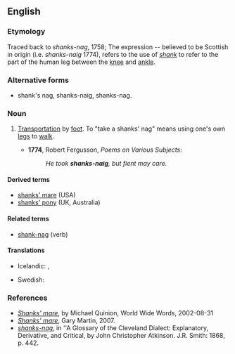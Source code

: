 ==English==

===Etymology===
Traced back to ''shanks-nag'', 1758; The expression -- believed to be Scottish in origin (i.e. ''shanks-naig'' 1774), refers to the use of ''[[shank]]'' to refer to the part of the human leg between the [[knee]] and [[ankle]].

===Alternative forms===
* shank's nag, shanks-naig, shanks-nag.

===Noun===
{{en-noun|head=[[shank]]s' [[nag]]}}

# {{label|en|idiomatic|Scotland|archaic}} [[transportation|Transportation]] by [[foot]]. To "take a shanks' nag" means using one's own [[legs]] to [[walk]].
#* '''1774''', Robert Fergusson, ''Poems on Various Subjects'':
#*: ''He took '''shanks-naig''', but fient may care.''

====Derived terms====
* [[shanks' mare]] (USA)
* [[shanks' pony]] (UK, Australia)

====Related terms====
* [[shank-nag]] (verb)

====Translations====
{{trans-top|walking}}
* Icelandic: {{qualifier|to take shanks' nag}} {{t|is|fara á tveimur jafnfljótum}}, {{t+|is|ganga}}
{{trans-mid}}
* Swedish: {{t+|sv|apostlahästar|c-p}}
{{trans-bottom}}

===References===
* ''[http://www.worldwidewords.org/qa/qa-sha4.htm Shanks' mare]'', by Michael Quinion, World Wide Words, 2002-08-31
* ''[http://www.phrases.org.uk/meanings/shanks-mare.html Shanks' mare]'', Gary Martin, 2007.
* ''[http://books.google.com/books?id=MMcRAAAAIAAJ&pg=PA442&dq=%22shanks%27+nag%22&lr=&ei=rZxgR6TGN4KotgOgz5iFBw shanks-nag]'', in ''A Glossary of the Cleveland Dialect: Explanatory, Derivative, and Critical, by John Christopher Atkinson. J.R. Smith: 1868, p. 442.